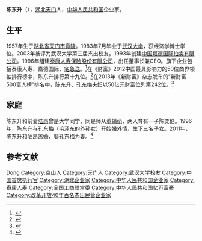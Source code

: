{{Infobox person
| 图像       = 
| 图像说明   = 
| 姓名       = 陈东升
| 本名       = 
| 出生日期   = {{birth date and age|1957|12|17}}
| 出生地     = {{CHN}}[[湖北省|湖北省]][[天门市|天门市]][[竟陵街道办事处|竟陵]]
| 死亡日期   = <!--卒年在前生年在后{{death date and age|}} 或 {{death year and age| }}  -->
| 死亡地     = 
| 政党       = 
| 政治运动   = 
| 别名       = 
| 种族       = 汉族
| 母校       = [[武汉大学|武汉大学]]
| 职业       = 企业家
| 活跃时期   = 
| 组织       = 
| 机构       = 
| 研究领域   = 
| 知名于     = 
| 知名作品   = 
| 宗教信仰   = 
| 配偶       = [[陆昂|陆昂]]（前妻）<br>[[孔东梅|孔东梅]]
| 子女       = 陈奕伦等
| 父母       = 
| 亲属       = 
| 受影响于   = 
| 影响于     = 
| 获奖       = <!--  {{Awards|award= |year= |title= }} -->
| 网站       = <!-- {{URL| }} -->
}}
'''陈东升'''（{{bd|1957年|12月17日|||catIdx=Chen陈}}），[[湖北省|湖北]][[天门市|天门]]人，[[中华人民共和国|中华人民共和国]]企业家。

== 生平 ==
1957年生于[[湖北省|湖北省]][[天门市|天门市]][[竟陵街道办事处|竟陵]]。1983年7月毕业于[[武汉大学|武汉大学]]，获经济学博士学位。2003年被评为武汉大学第三届杰出校友。1993年创建[[中国嘉德国际拍卖有限公司|中国嘉德国际拍卖有限公司]]。1996年组建[[泰康人寿保险股份有限公司|泰康人寿保险股份有限公司]]，出任董事长兼CEO。旗下企业包括泰康人寿、嘉德国际、[[宅急送|宅急送]]。<ref>{{cite web|url=http://news.wenweipo.com/2013/05/07/IN1305070040.htm|title=毛澤東外孫女孔東梅上富豪榜|author=春緋|work=文匯網|date=2013-05-07|accessdate=2013-05-10}}</ref>在《财富》2012中国最具影响力的50位商界领袖排行榜中，陈东升排行第十九位。<ref>{{cite web|url=http://www.fortunechina.com/rankings/c/2012-03/29/content_94415.htm|title=2012年中国最具影响力的50位商界领袖|work=《财富》中文版|date=2012-03-29|accessdate=2013-05-10}}</ref>在2013年《新财富》杂志发布的“新财富500富人榜”排名中，陈东升、[[孔东梅|孔东梅]]夫妇以50亿元财富位列第242位。<ref>{{cite web|url=http://www.ce.cn/xwzx/gnsz/gdxw/201305/08/t20130508_24362341.shtml|title=“新财富500富人榜”：宗庆后以700亿元登首富|work=中国经济网|date=2013-05-08|accessdate=2013-05-10|archive-url=https://web.archive.org/web/20160304204521/http://www.ce.cn/xwzx/gnsz/gdxw/201305/08/t20130508_24362341.shtml|archive-date=2016-03-04|dead-url=yes}}</ref>

== 家庭 ==
陈东升和前妻[[陆昂|陆昂]]曾是大学同学，同是师从[[董辅礽|董辅礽]]，两人育有一子陈奕伦。1996年，陈东升与[[孔东梅|孔东梅]]（[[毛泽东|毛泽东]]的外孙女）开始[[婚外情|婚外情]]，生下三名子女。2011年，陈东升和陆昂离婚，娶孔东梅为妻。<ref>{{cite web|url=http://www.takungpao.com.hk/news/content/2012-10/11/content_1211094.htm|title=苦戀15年 毛澤東外孫女孔東梅嫁富豪陳東升|work=大公網|date=2012-10-11|accessdate=2013-05-10|deadurl=yes|archiveurl=https://web.archive.org/web/20121013185617/http://www.takungpao.com.hk/news/content/2012-10/11/content_1211094.htm|archivedate=2012-10-13}}</ref>

== 参考文献 ==
{{reflist}}

{{中华全国工商业联合会第十一届执行委员会}}

{{Authority control}}
{{DEFAULTSORT:Chen陈}}
[[Category:陈姓|Dong]]
[[Category:京山人|Category:京山人]]
[[Category:天门人|Category:天门人]]
[[Category:武汉大学校友|Category:武汉大学校友]]
[[Category:中国首席执行官|Category:中国首席执行官]]
[[Category:湖北企业家|Category:湖北企业家]]
[[Category:中华人民共和国企业家|Category:中华人民共和国企业家]]
[[Category:泰康人寿|Category:泰康人寿]]
[[Category:全国工商联常委|Category:全国工商联常委]]
[[Category:中华人民共和国亿万富豪|Category:中华人民共和国亿万富豪]]
[[Category:改革开放40年百名杰出民营企业家|Category:改革开放40年百名杰出民营企业家]]